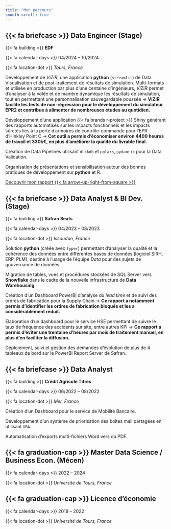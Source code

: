 ```yaml
---
title: "Mon parcours"
smooth-scroll: true
---
```


::: {.timeline}

::: {.timeline-event}
::: {.timeline-point .bg_2}
:::
::: {.timeline-content}
::: {.timeline-border .bg_2}
:::
::: {.timeline-description}

## {{< fa briefcase >}} Data Engineer (Stage)

{{< fa building >}} **EDF**

{{< fa calendar-days >}} 04/2024 -- 10/2024

{{< fa location-dot >}} *Tours, France*

Développement de *ViZiR*, une application **python** (`streamlit`) de Data Visualisation et de post-traitement de résultats de simulation. Multi-formats et utilisée en production par plus d'une centaine d'ingénieurs, *ViZiR* permet d'analyser à la volée et de manière dynamique les résultats de simulation, tout en permettant une personnalisation sauvegardable poussée $\rightarrow$ **ViZiR facilite les tests de non-régression pour le développement du simulateur EPR2 et contribue à alimenter de nombreuses études au quotidien.**

Développement d'une application {{< fa brands r-project >}} Shiny générant des rapports automatisés sur les impacts fonctionnels et les impacts sûretés liés à la perte d'armoires de contrôle-commande pour l'EPR d'Hinkley Point C $\rightarrow$ **Cet outil a permis d'économiser environ 4400 heures de travail et 330k€, en plus d'améliorer la qualité du livrable final.**

Création de Data Pipelines utilisant `duckdb` et `polars`, `pydantic` pour la Data Validation.

Organisation de présentations et sensibilisation autour des bonnes pratiques de développement sur **python** et R.

[Découvrir mon rapport {{< fa arrow-up-right-from-square >}}](assets/Internship_Report_EDF.pdf){.btn .btn-outline-primary .btn role="button" .center}

:::
:::
:::

::: {.timeline-event}
::: {.timeline-point .bg_3}
:::
::: {.timeline-content}
::: {.timeline-border .bg_3}
:::
::: {.timeline-description}

## {{< fa briefcase >}} Data Analyst & BI Dev. (Stage)

{{< fa building >}} **Safran Seats**

{{< fa calendar-days >}} 04/2023 -- 08/2023

{{< fa location-dot >}} *Issoudun, France*

Solution **python** (créée avec `typer`) permettant d'analyser la qualité et la cohérence des données entre différentes bases de données (logiciel SIRH, ERP, PLM), destiné à l'usage de l'équipe *Data* pour des sujets de gouvernance de données.

Migration de tables, vues et procédures stockées de SQL Server vers [**Snowflake**]{class="snowflake-color"} dans le cadre de la nouvelle infrastructure de **Data Warehousing**.

Création d'un Dashboard PowerBI d'analyse du *lead time* et de suivi des ordres de fabrication pour la Supply Chain $\rightarrow$ **Ce rapport a notamment permis d'identifier les ordres de fabrication bloqués et les a considérablement réduit.**

Elaboration d'un dashboard pour le service HSE permettant de suivre le taux de fréquence des accidents sur site, entre autres KPI $\rightarrow$ **Ce rapport a permis d'éviter une trentaine d'heures par mois de traitement manuel, en plus d'en faciliter la diffusion.**

Déploiement, suivi et gestion des demandes d'évolution de plus de 4 tableaux de bord sur le PowerBI Report Server de Safran. 

:::
:::
:::

::: {.timeline-event}
::: {.timeline-point .bg_4}
:::
::: {.timeline-content}
::: {.timeline-border .bg_4}
:::
::: {.timeline-description}

## {{< fa briefcase >}} Data Analyst

{{< fa building >}} **Crédit Agricole Titres**

{{< fa calendar-days >}} 06/2022 -- 08/2022

{{< fa location-dot >}} *Mer, France*

Création d'un Dashboard pour le service de Mobilité Bancaire.

Développement d'un système de priorisation des boîtes mail partagées en utilisant `VBA`.

Automatisation d'exports multi-fichiers Word vers du PDF.

:::
:::
:::

::: {.timeline-event}
::: {.timeline-point .bg_5}
:::
::: {.timeline-content}
::: {.timeline-border .bg_5}
:::
::: {.timeline-description}

## {{< fa graduation-cap >}} Master Data Science / Business Econ. (Mécen)

{{< fa calendar-days >}} 2022 -- 2024

{{< fa location-dot >}} *Université de Tours, France*


:::
:::
:::


::: {.timeline-event}
::: {.timeline-point .bg_6}
:::
::: {.timeline-content}
::: {.timeline-border .bg_6}
:::
::: {.timeline-description}

## {{< fa graduation-cap >}} Licence d'économie

{{< fa calendar-days >}} 2018 -- 2022

{{< fa location-dot >}} *Université de Tours, France*


:::
:::
:::

:::